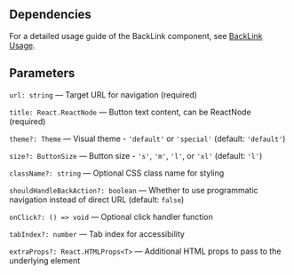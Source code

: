 

<Meta of={BackLinkStories} />
<StoryTemplate>

## Dependencies

For a detailed usage guide of the BackLink component, see [BackLink Usage](https://github.com/gravity-ui/page-constructor/blob/main/memory-bank/usage/backLink.md).

## Parameters

`url: string` — Target URL for navigation (required)

`title: React.ReactNode` — Button text content, can be ReactNode (required)

`theme?: Theme` — Visual theme - `'default'` or `'special'` (default: `'default'`)

`size?: ButtonSize` — Button size - `'s'`, `'m'`, `'l'`, or `'xl'` (default: `'l'`)

`className?: string` — Optional CSS class name for styling

`shouldHandleBackAction?: boolean` — Whether to use programmatic navigation instead of direct URL (default: `false`)

`onClick?: () => void` — Optional click handler function

`tabIndex?: number` — Tab index for accessibility

`extraProps?: React.HTMLProps<T>` — Additional HTML props to pass to the underlying element

</StoryTemplate>
